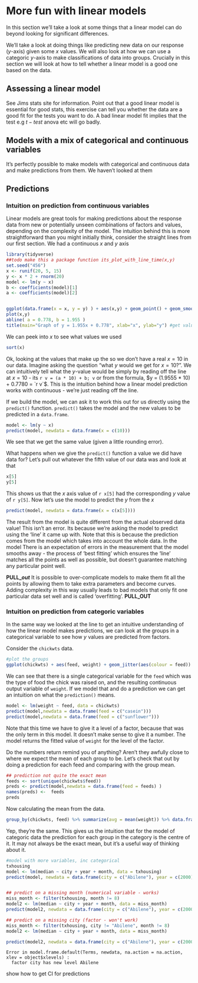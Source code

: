 # More fun with linear models

In this section we'll take a look at some things that a linear model can do beyond looking for significant differences.

We'll take a look at doing things like predicting new data on our response ($y$-axis) given some $x$ values. We will also look at how we can use a categoric $y$-axis to make classifications of data into groups. Crucially in this section we will look at how to tell whether a linear model is a good one based on the data.

## Assessing a linear model

See Jims stats site for information.
Point out that a good linear model is essential for good stats, this exercise can tell you whether the data are a good fit for the tests you want to do. A bad linear model fit implies that the test e.g $t-test$ anova etc will go badly.


## Models with a mix of categorical and continuous variables

It's perfectly possible to make models with categorical and continuous data and make predictions from them. We haven't looked at them  



## Predictions

### Intuition on prediction from continuous variables

Linear models are great tools for making predictions about the response data from new or potentially unseen combinations of factors and values, depending on the complexity of the model. The intuition behind this is more straightforward than you might initially think, consider the straight lines from our first section. We had a continuous $x$ and $y$ axis

```r
library(tidyverse)
##todo make this a package function its_plot_with_line_time(x,y)
set.seed("456")
x <- runif(20, 5, 15)
y <- x * 2 + rnorm(20)
model <- lm(y ~ x)
b <- coefficients(model)[1]
a <- coefficients(model)[2]


ggplot(data.frame(x = x, y = y) ) + aes(x,y) + geom_point() + geom_smooth(method = "lm", se=FALSE) + theme_bw() + ggtitle("Graph of y = 1.955x + 0.778")
plot(x,y)
abline( a = 0.778, b = 1.955 )
title(main="Graph of y = 1.955x + 0.778", xlab="x", ylab="y") #get values from model
```

We can peek into $x$ to see what values we used

```r
sort(x)
```

Ok, looking at the values that make up the so we don't have a real $x = 10$ in our data. Imagine asking the question "what $y$ would we get for $x = 10$?". We can intuitively tell what the $y$-value would be simply by reading off the line at $x = 10$ - its `r v = (a * 10) + b; v` or from the formula, $y = (1.9555 * 10) + 0.7780 = `r v`$. This is the intuition behind how a linear model prediction works with continuous - we're just reading off the line. 

If we build the model, we can ask it to work this out for us directly using the `predict()` function. `predict()` takes the model and the new values to be predicted in a `data.frame`.

```r
model <- lm(y ~ x)
predict(model, newdata = data.frame(x = c(10)))
```

We see that we get the same value (given a little rounding error). 

What happens when we give the `predict()` function a value we did have data for? Let's pull out whatever the fifth value of our data was and look at that

```r
x[5]
y[5]
```

This shows us that the $x$ axis value of `r x[5]` had the corresponding $y$ value of `r y[5]`. Now let's use the model to predict the $y$ from the $x$

```r
predict(model, newdata = data.frame(x = c(x[5])))
```

The result from the model is quite different from the actual observed data value! This isn't an error. Its because we're asking the model to predict using the 'line' it came up with. Note that this is because the prediction comes from the model which takes into account the whole data. In the model There is an expectation of errors in the measurement that the model smooths away - the process of 'best fitting' which ensures the 'line' matches all the points as well as possible, but doesn't guarantee matching any particular point well.

__PULL__out___
It is possible to over-complicate models to make them fit all the points by allowing them to take extra parameters and become curves. Adding complexity in this way usually leads to bad models that only fit one particular data set well and is called 'overfitting'.
__PULL_OUT__

### Intuition on prediction from categoric variables

In the same way we looked at the line to get an intuitive understanding of how the linear model makes predictions, we can look at the groups in a categorical variable to see how $y$ values are predicted from factors.

Consider the `chickwts` data.

```r
#plot the groups
ggplot(chickwts) + aes(feed, weight) + geom_jitter(aes(colour = feed))
```

We can see that there is a single categorical variable for the `feed` which was the type of food the chick was raised on, and the resulting continuous output variable of `weight`. If we model that and do a prediction we can get an intuition on what the `prediction()` means. 

```r
model <- lm(weight ~ feed, data = chickwts)
predict(model,newdata = data.frame(feed = c("casein")))
predict(model,newdata = data.frame(feed = c("sunflower")))
```

Note that this time we have to give it a level of a factor, because that was the only term in this model. It doesn't make sense to give it a number. The model returns the fitted value of `weight` for the level of the factor.

Do the numbers return remind you of anything? Aren't they awfully close to where we expect the mean of each group to be. Let's check that out by doing a prediction for each feed and comparing with the group mean.

```r
## prediction not quite the exact mean
feeds <- sort(unique(chickwts$feed))
preds <- predict(model,newdata = data.frame(feed = feeds) )
names(preds) <-  feeds
preds
```

Now calculating the mean from the data.

```r
group_by(chickwts, feed) %>% summarize(avg = mean(weight)) %>% data.frame()
```

Yep, they're the same. This gives us the intuition that for the model of categoric data the prediction for each group in the category is the centre of it. It may not always be the exact mean, but it's a useful way of thinking about it. 



```r

#model with more variables, inc categorical
txhousing
model <- lm(median ~ city + year + month, data = txhousing)
predict(model, newdata = data.frame(city = c("Abilene"), year = c(2000), month = c(2)))


## predict on a missing month (numerical variable - works)
miss_month <- filter(txhousing, month != 8)
model2 <- lm(median ~ city + year + month, data = miss_month)
predict(model2, newdata = data.frame(city = c("Abilene"), year = c(2000), month = c(8)))

## predict on a missing city (factor - won't work)
miss_month <- filter(txhousing, city != "Abilene", month != 8)
model2 <- lm(median ~ city + year + month, data = miss_month)
```

```r
predict(model2, newdata = data.frame(city = c("Abilene"), year = c(2000), month = c(8)))
```

```
Error in model.frame.default(Terms, newdata, na.action = na.action, xlev = object$xlevels) : 
  factor city has new level Abilene
```
show how to get CI for predictions